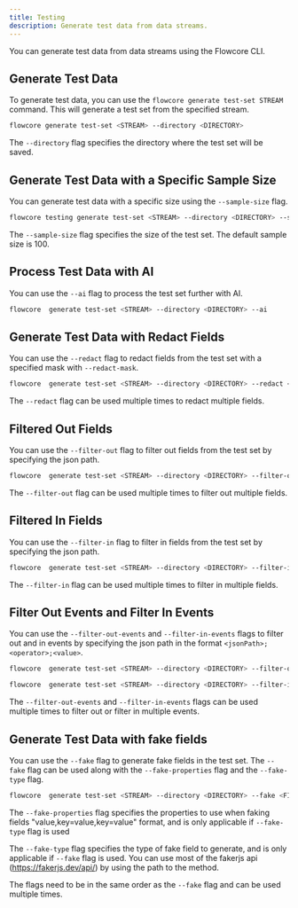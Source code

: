 ```yaml
---
title: Testing
description: Generate test data from data streams.
---
```


You can generate test data from data streams using the Flowcore CLI.

## Generate Test Data

To generate test data, you can use the `flowcore generate test-set STREAM` command. This will generate a test set from the specified stream.

```sh
flowcore generate test-set <STREAM> --directory <DIRECTORY> 
```

The `--directory` flag specifies the directory where the test set will be saved.

## Generate Test Data with a Specific Sample Size

You can generate test data with a specific size using the `--sample-size` flag.

```sh
flowcore testing generate test-set <STREAM> --directory <DIRECTORY> --sample-size <SIZE>
```
The `--sample-size` flag specifies the size of the test set. The default sample size is 100.

## Process Test Data with AI

You can use the `--ai` flag to process the test set further with AI.

```sh
flowcore  generate test-set <STREAM> --directory <DIRECTORY> --ai
```

## Generate Test Data with Redact Fields

You can use the `--redact` flag to redact fields from the test set with a specified mask with `--redact-mask`.

```sh
flowcore  generate test-set <STREAM> --directory <DIRECTORY> --redact <FIELD> --redact-mask <MASK>
```
The `--redact` flag can be used multiple times to redact multiple fields.

## Filtered Out Fields

You can use the `--filter-out` flag to filter out fields from the test set by specifying the json path.

```sh
flowcore  generate test-set <STREAM> --directory <DIRECTORY> --filter-out <FIELD>
```
The `--filter-out` flag can be used multiple times to filter out multiple fields.

## Filtered In Fields

You can use the `--filter-in` flag to filter in fields from the test set by specifying the json path.

```sh
flowcore  generate test-set <STREAM> --directory <DIRECTORY> --filter-in <FIELD>
```
The `--filter-in` flag can be used multiple times to filter in multiple fields.


## Filter Out Events and Filter In Events

You can use the `--filter-out-events` and `--filter-in-events` flags to filter out and in events by specifying the json path in the format `<jsonPath>;<operator>;<value>`.

```sh
flowcore  generate test-set <STREAM> --directory <DIRECTORY> --filter-out-events <jsonPath>;<operator>;<value>
```

```sh
flowcore  generate test-set <STREAM> --directory <DIRECTORY> --filter-in-events <jsonPath>;<operator>;<value>
```
The `--filter-out-events` and `--filter-in-events` flags can be used multiple times to filter out or filter in multiple events.


## Generate Test Data with fake fields

You can use the `--fake` flag to generate fake fields in the test set. The `--fake` flag can be used along with the `--fake-properties` flag and the `--fake-type` flag.

```sh
flowcore  generate test-set <STREAM> --directory <DIRECTORY> --fake <FIELD> --fake-properties <PROPERTIES> --fake-type <TYPE>
```
The `--fake-properties` flag specifies the properties to use when faking fields "value,key=value,key=value" format, and is only applicable if `--fake-type` flag is used

The `--fake-type` flag specifies the type of fake field to generate, and is only applicable if `--fake` flag is used. You can use most of the fakerjs api (https://fakerjs.dev/api/) by using the path to the method.

The flags need to be in the same order as the `--fake` flag and can be used multiple times.

